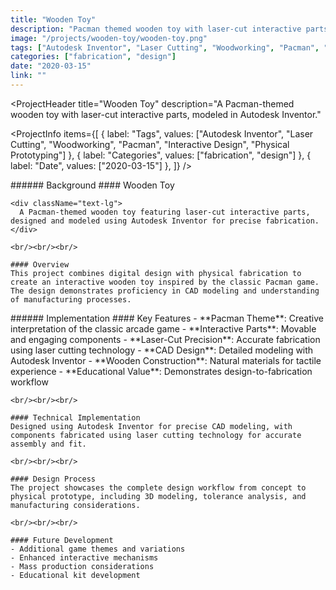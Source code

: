 ```yaml
---
title: "Wooden Toy"
description: "Pacman themed wooden toy with laser-cut interactive parts. Designed and modeled with Autodesk Inventor."
image: "/projects/wooden-toy/wooden-toy.png"
tags: ["Autodesk Inventor", "Laser Cutting", "Woodworking", "Pacman", "Interactive Design", "Physical Prototyping"]
categories: ["fabrication", "design"]
date: "2020-03-15"
link: ""
---
```


<ProjectHeader
  title="Wooden Toy"
  description="A Pacman-themed wooden toy with laser-cut interactive parts, modeled in Autodesk Inventor."
>
  <ProjectInfo
    items={[
      { label: "Tags", values: ["Autodesk Inventor", "Laser Cutting", "Woodworking", "Pacman", "Interactive Design", "Physical Prototyping"] },
      { label: "Categories", values: ["fabrication", "design"] },
      { label: "Date", values: ["2020-03-15"] },
    ]}
  />
</ProjectHeader>

<SplitSection>
  <SectionColumn size={4}>
    ###### Background
  </SectionColumn>
  <SectionColumn size={12}>
    #### Wooden Toy

    <div className="text-lg">
      A Pacman-themed wooden toy featuring laser-cut interactive parts, designed and modeled using Autodesk Inventor for precise fabrication.
    </div>

    <br/><br/><br/>

    #### Overview
    This project combines digital design with physical fabrication to create an interactive wooden toy inspired by the classic Pacman game. The design demonstrates proficiency in CAD modeling and understanding of manufacturing processes.
  </SectionColumn>
  <SectionColumn size={2}>
  </SectionColumn>
</SplitSection>

<SplitSection>
  <SectionColumn size={4}>
    ###### Implementation
  </SectionColumn>
  <SectionColumn size={12}>
    #### Key Features
    - **Pacman Theme**: Creative interpretation of the classic arcade game
    - **Interactive Parts**: Movable and engaging components
    - **Laser-Cut Precision**: Accurate fabrication using laser cutting technology
    - **CAD Design**: Detailed modeling with Autodesk Inventor
    - **Wooden Construction**: Natural materials for tactile experience
    - **Educational Value**: Demonstrates design-to-fabrication workflow

    <br/><br/><br/>

    #### Technical Implementation
    Designed using Autodesk Inventor for precise CAD modeling, with components fabricated using laser cutting technology for accurate assembly and fit.

    <br/><br/><br/>

    #### Design Process
    The project showcases the complete design workflow from concept to physical prototype, including 3D modeling, tolerance analysis, and manufacturing considerations.

    <br/><br/><br/>

    #### Future Development
    - Additional game themes and variations
    - Enhanced interactive mechanisms
    - Mass production considerations
    - Educational kit development
  </SectionColumn>
  <SectionColumn size={2}>
  </SectionColumn>
</SplitSection>